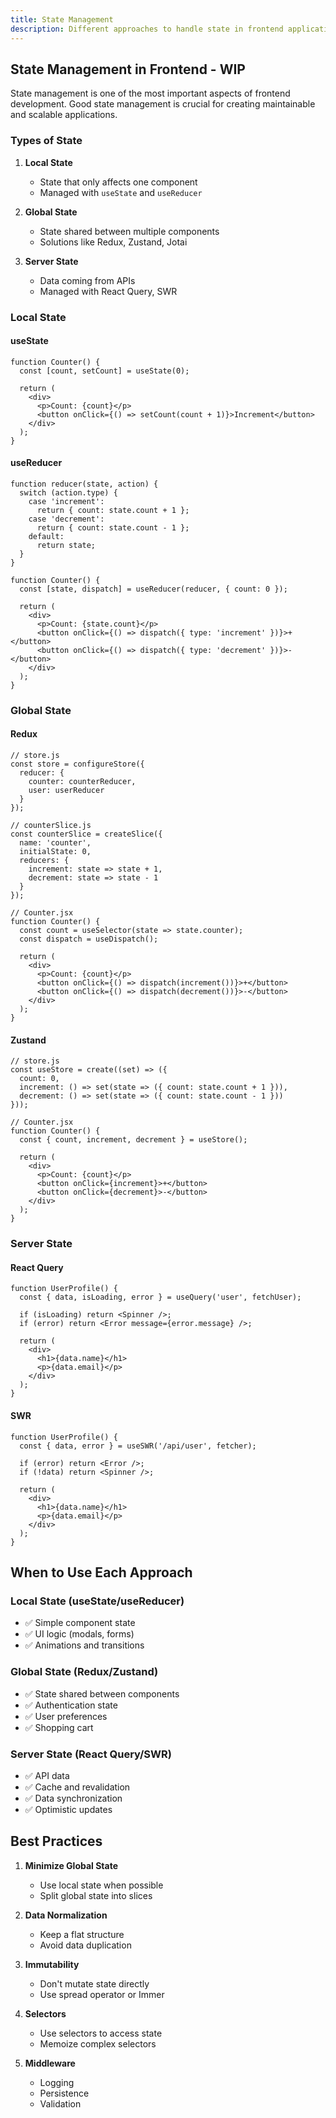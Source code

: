 ```yaml
---
title: State Management
description: Different approaches to handle state in frontend applications
---
```


## State Management in Frontend - WIP

State management is one of the most important aspects of frontend development. Good state management is crucial for creating maintainable and scalable applications.

### Types of State

1. **Local State**
   - State that only affects one component
   - Managed with `useState` and `useReducer`

2. **Global State**
   - State shared between multiple components
   - Solutions like Redux, Zustand, Jotai

3. **Server State**
   - Data coming from APIs
   - Managed with React Query, SWR

### Local State

#### useState

```tsx
function Counter() {
  const [count, setCount] = useState(0);
  
  return (
    <div>
      <p>Count: {count}</p>
      <button onClick={() => setCount(count + 1)}>Increment</button>
    </div>
  );
}
```

#### useReducer

```tsx
function reducer(state, action) {
  switch (action.type) {
    case 'increment':
      return { count: state.count + 1 };
    case 'decrement':
      return { count: state.count - 1 };
    default:
      return state;
  }
}

function Counter() {
  const [state, dispatch] = useReducer(reducer, { count: 0 });
  
  return (
    <div>
      <p>Count: {state.count}</p>
      <button onClick={() => dispatch({ type: 'increment' })}>+</button>
      <button onClick={() => dispatch({ type: 'decrement' })}>-</button>
    </div>
  );
}
```

### Global State

#### Redux

```tsx
// store.js
const store = configureStore({
  reducer: {
    counter: counterReducer,
    user: userReducer
  }
});

// counterSlice.js
const counterSlice = createSlice({
  name: 'counter',
  initialState: 0,
  reducers: {
    increment: state => state + 1,
    decrement: state => state - 1
  }
});

// Counter.jsx
function Counter() {
  const count = useSelector(state => state.counter);
  const dispatch = useDispatch();
  
  return (
    <div>
      <p>Count: {count}</p>
      <button onClick={() => dispatch(increment())}>+</button>
      <button onClick={() => dispatch(decrement())}>-</button>
    </div>
  );
}
```

#### Zustand

```tsx
// store.js
const useStore = create((set) => ({
  count: 0,
  increment: () => set(state => ({ count: state.count + 1 })),
  decrement: () => set(state => ({ count: state.count - 1 }))
}));

// Counter.jsx
function Counter() {
  const { count, increment, decrement } = useStore();
  
  return (
    <div>
      <p>Count: {count}</p>
      <button onClick={increment}>+</button>
      <button onClick={decrement}>-</button>
    </div>
  );
}
```

### Server State

#### React Query

```tsx
function UserProfile() {
  const { data, isLoading, error } = useQuery('user', fetchUser);
  
  if (isLoading) return <Spinner />;
  if (error) return <Error message={error.message} />;
  
  return (
    <div>
      <h1>{data.name}</h1>
      <p>{data.email}</p>
    </div>
  );
}
```

#### SWR

```tsx
function UserProfile() {
  const { data, error } = useSWR('/api/user', fetcher);
  
  if (error) return <Error />;
  if (!data) return <Spinner />;
  
  return (
    <div>
      <h1>{data.name}</h1>
      <p>{data.email}</p>
    </div>
  );
}
```

## When to Use Each Approach

### Local State (useState/useReducer)
- ✅ Simple component state
- ✅ UI logic (modals, forms)
- ✅ Animations and transitions

### Global State (Redux/Zustand)
- ✅ State shared between components
- ✅ Authentication state
- ✅ User preferences
- ✅ Shopping cart

### Server State (React Query/SWR)
- ✅ API data
- ✅ Cache and revalidation
- ✅ Data synchronization
- ✅ Optimistic updates

## Best Practices

1. **Minimize Global State**
   - Use local state when possible
   - Split global state into slices

2. **Data Normalization**
   - Keep a flat structure
   - Avoid data duplication

3. **Immutability**
   - Don't mutate state directly
   - Use spread operator or Immer

4. **Selectors**
   - Use selectors to access state
   - Memoize complex selectors

5. **Middleware**
   - Logging
   - Persistence
   - Validation
